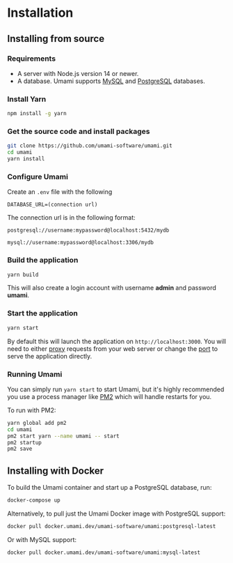 # Installation

## Installing from source

### Requirements

- A server with Node.js version 14 or newer.
- A database. Umami supports [MySQL](https://www.mysql.com/) and [PostgreSQL](https://www.postgresql.org/) databases.

### Install Yarn

```sh
npm install -g yarn
```

### Get the source code and install packages

```sh
git clone https://github.com/umami-software/umami.git
cd umami
yarn install
```

### Configure Umami

Create an `.env` file with the following

```
DATABASE_URL=(connection url)
```

The connection url is in the following format:
```
postgresql://username:mypassword@localhost:5432/mydb

mysql://username:mypassword@localhost:3306/mydb
```

### Build the application

```sh
yarn build
```

This will also create a login account with username **admin** and password **umami**.

### Start the application

```sh
yarn start
```

By default this will launch the application on `http://localhost:3000`. You will need to either
[proxy](https://docs.nginx.com/nginx/admin-guide/web-server/reverse-proxy/) requests from your web server
or change the [port](https://nextjs.org/docs/api-reference/cli#production) to serve the application directly.

### Running Umami

You can simply run `yarn start` to start Umami, but it's highly recommended you use a process manager like [PM2](https://pm2.keymetrics.io/) which will handle restarts for you.

To run with PM2:

```sh
yarn global add pm2
cd umami
pm2 start yarn --name umami -- start
pm2 startup
pm2 save
```

## Installing with Docker

To build the Umami container and start up a PostgreSQL database, run:

```sh
docker-compose up
```

Alternatively, to pull just the Umami Docker image with PostgreSQL support:

```sh
docker pull docker.umami.dev/umami-software/umami:postgresql-latest
```

Or with MySQL support:

```sh
docker pull docker.umami.dev/umami-software/umami:mysql-latest
```
